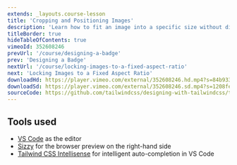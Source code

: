 ```yaml
---
extends: _layouts.course-lesson
title: 'Cropping and Positioning Images'
description: 'Learn how to fit an image into a specific size without distorting it.'
titleBorder: true
hideTableOfContents: true
vimeoId: 352608246
prevUrl: '/course/designing-a-badge'
prev: 'Designing a Badge'
nextUrl: '/course/locking-images-to-a-fixed-aspect-ratio'
next: 'Locking Images to a Fixed Aspect Ratio'
downloadHd: https://player.vimeo.com/external/352608246.hd.mp4?s=84b933b6e9e52e677b5e609390099fd2d5c4d750&profile_id=169&download=1
downloadSd: https://player.vimeo.com/external/352608246.sd.mp4?s=1208fe63b2afeaaba9eab9aee8c1eec4946dca1f&profile_id=165&download=1
sourceCode: https://github.com/tailwindcss/designing-with-tailwindcss/tree/master/02-designing-an-image-card/05-cropping-and-positioning-images
---
```


## Tools used

- [VS Code](https://code.visualstudio.com/) as the editor
- [Sizzy](https://adamwathan.me/sizzy) for the browser preview on the right-hand side
- [Tailwind CSS Intellisense](https://marketplace.visualstudio.com/items?itemName=bradlc.vscode-tailwindcss) for intelligent auto-completion in VS Code
